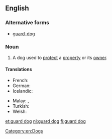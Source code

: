 ==English==
{{wikipedia}}

===Alternative forms===
* [[guard-dog]]

===Noun===
{{en-noun|sg=[[guard]] [[dog]]}}

# A dog used to [[protect]] a [[property]] or its [[owner]].

====Translations====
{{trans-top|dog used to protect a property or its owner}}
* French: {{t+|fr|chien de garde|m}}
* German: {{t-|de|Wachhund|m}}
* Icelandic: {{t-|is|varðhundur|m}}
{{trans-mid}}
* Malay: {{t-|ms|anjing penjaga}}, {{t-|ms|anjing pengawal}}
* Turkish: {{t-|tr|bekçi köpeği}}
* Welsh: {{t-|cy|gwarchodgi}}
{{trans-bottom}}

[[Category:en:Dogs]]

[[et:guard dog]]
[[nl:guard dog]]
[[fi:guard dog]]